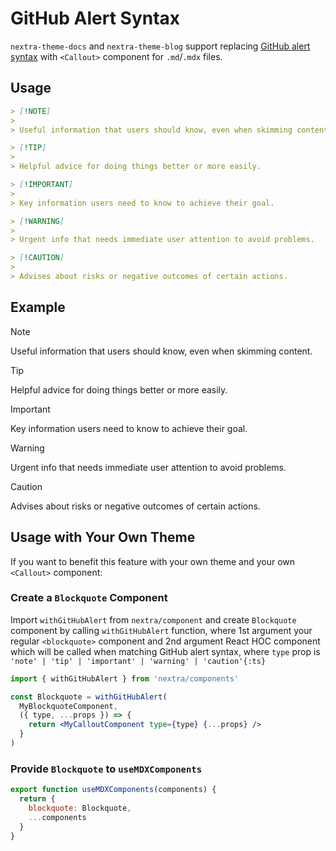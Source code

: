 # GitHub Alert Syntax

`nextra-theme-docs` and `nextra-theme-blog` support replacing
[GitHub alert syntax](https://docs.github.com/en/get-started/writing-on-github/getting-started-with-writing-and-formatting-on-github/basic-writing-and-formatting-syntax#alerts)
with `<Callout>` component for `.md`/`.mdx` files.

## Usage

```md filename="Markdown"
> [!NOTE]
>
> Useful information that users should know, even when skimming content.

> [!TIP]
>
> Helpful advice for doing things better or more easily.

> [!IMPORTANT]
>
> Key information users need to know to achieve their goal.

> [!WARNING]
>
> Urgent info that needs immediate user attention to avoid problems.

> [!CAUTION]
>
> Advises about risks or negative outcomes of certain actions.
```

## Example

> [!NOTE]
>
> Useful information that users should know, even when skimming content.

> [!TIP]
>
> Helpful advice for doing things better or more easily.

> [!IMPORTANT]
>
> Key information users need to know to achieve their goal.

> [!WARNING]
>
> Urgent info that needs immediate user attention to avoid problems.

> [!CAUTION]
>
> Advises about risks or negative outcomes of certain actions.

## Usage with Your Own Theme

If you want to benefit this feature with your own theme and your own `<Callout>`
component:


<Steps>

### Create a `Blockquote` Component

Import `withGitHubAlert` from `nextra/component` and create `Blockquote`
component by calling `withGitHubAlert` function, where 1st argument your regular
`<blockquote>` component and 2nd argument React HOC component which will be
called when matching GitHub alert syntax, where `type` prop is
`'note' | 'tip' | 'important' | 'warning' | 'caution'{:ts}`

```jsx
import { withGitHubAlert } from 'nextra/components'

const Blockquote = withGitHubAlert(
  MyBlockquoteComponent,
  ({ type, ...props }) => {
    return <MyCalloutComponent type={type} {...props} />
  }
)
```

### Provide `Blockquote` to `useMDXComponents`

```jsx filename="my-mdx-components.js"
export function useMDXComponents(components) {
  return {
    blockquote: Blockquote,
    ...components
  }
}
```

</Steps>
